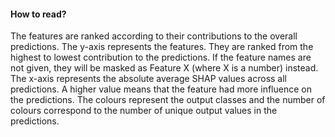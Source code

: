 <div style={{width:"100%"}}>
    <h4> <b> How to read? </b> </h4>
    <span>
        The features are ranked according to their contributions to the overall predictions.
    </span>
    <span>
        The y-axis represents the features. They are ranked from the highest to lowest contribution to the predictions. If the feature names are not given, they will be masked as Feature X (where X is a number) instead. The x-axis represents the absolute average SHAP values across all predictions. A higher value means that the feature had more influence on the predictions. The colours represent the output classes and the number of colours correspond to the number of unique output values in the predictions.
    </span>
</div>